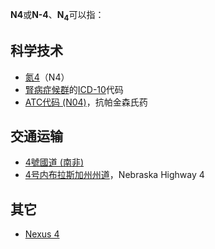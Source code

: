 {{DisambigNav|N|4}}
'''N4'''或'''N-4'''、'''N<sub>4</sub>'''可以指：
==科学技术==
*[[氮4|氮4]]（<chem>N4</chem>）
*[[腎病症候群|腎病症候群]]的[[ICD-10|ICD-10]]代码
*[[ATC代码_(N04)|ATC代码 (N04)]]，抗帕金森氏药
==交通运输==
*[[4號國道_(南非)|4號國道 (南非)]]
*[[4号内布拉斯加州州道|4号内布拉斯加州州道]]，Nebraska Highway 4
==其它==
*[[Nexus_4|Nexus 4]]

{{disambig|cat=字母数字组合消歧义}}